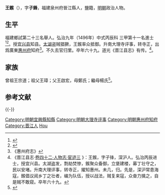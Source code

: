 {{明清人物信息框
| 姓名 = 王鍭
| 原名 =
| 圖片名稱= 
| 圖片大小 =
| 圖片說明 = 
| 最高職務 = 廣東惠州府知府
| 國家 = 大明 
| 爵位 =
| 籍貫 = 福建泉州府晉江縣
| 族裔 = 
| 字號 = 字子鋒
| 諡號 =
| 出生日期 = 生年不詳
| 出生地點 = <!---福建泉州府晉江縣--->
| 逝世日期 = 卒年不詳 
| 逝世地點 =
| 墓葬 =
| 配偶 = 
| 親屬 = 
| 出身 =
* 弘治九年丙辰科同進士出身
| 經歷 =
| 著作 =  
}}
'''王鍭'''（{{bd|？||？|catIdx=}}），字'''子鋒'''，福建泉州府晉江縣人，鹽籍，[[明朝|明朝]]政治人物。

== 生平 ==
福建鄉試第二十三名舉人。弘治九年（1496年）中式丙辰科<!---會試第二十八名--->三甲第十一名進士<ref>{{Cite book|title=《[[皇明贡举考|皇明贡举考]]》卷五|last=（明）[[张朝瑞|张朝瑞]]|first=|publisher=《续修四库全书》史部第828册|year=|isbn=|location=|pages=}}</ref><ref>{{Cite book|title=贡举志五种 上|last=鲁小俊，江俊伟著|first=|publisher=武汉：武汉大学出版社|year=2009|isbn=978-7-307-07043-1|location=|pages=}}</ref>。授[[宜兴县|宜兴县]]知县。[[太湖|太湖]]盗贼猖獗，王鍭率众抵御。升南大理寺评事，转寺正，出爲廣東[[惠州府|惠州府]]知府<ref>《惠州府志》</ref>。不久去官归里。卒年六十九。道光《晋江县志》有传。<ref>《晋江县志·[http://www.fjsq.gov.cn/ShowText.asp?ToBook=6043&index=49& 卷四十二·人物志·宦迹三] {{Wayback|url=http://www.fjsq.gov.cn/ShowText.asp?ToBook=6043&index=49& |date=20160304103622 }}》：王鍭，字子锋，深沪人。弘治丙辰进士，授宜兴县。太湖盗发，剽劫焚惨，鍭聚众备御，立堡建楼，募丁壮守之，民以安堵。升南大理评事，转寺正，擢知惠州。未几，归。先是，深沪常患海寇，鍭倡议阅乡丁之壮者，编为队伍，授以战法，贼复来寇，众奋力擒之，自是贼不敢窥。卒年六十九。</ref>。

== 家族 ==
曾祖王宗道；祖父王璋；父王啟宏，母鄭氏；繼母楊氏<ref>{{Cite book|title=天一阁藏明代科举录选刊 登科录 点校本|last=龚延明主编|first=|publisher=宁波出版社|year=2016|isbn=978-7-5526-2320-8|location=宁波|pages=|quote=《明代登科錄彙編》之《弘治九年進士登科錄》}}</ref>。

==参考文献==
{{reflist}}

{{-}}
{{start box}}
{{s-off}}
{{succession box|[[張偉_(弘治進士)|張偉]]|[[孫燧|孫燧]]|[[南直隶|南直隶]][[常州府|常州府]][[宜興縣|宜興縣]]知縣|弘治十四年（1501年）}}
{{succession box|[[梅吉|梅吉]]|[[陳祥_(弘治進士)|陳祥]]|[[廣東承宣佈政使司|廣東]][[惠州府|惠州府]][[知府|知府]]|<small>正德年间（1506～1521年）上任</small>}}
{{end box}}
{{弘治九年丙辰科殿試金榜}}

{{DEFAULTSORT:Wang王}}
[[Category:明朝宜興縣知縣|Category:明朝宜興縣知縣]]
[[Category:明朝大理寺评事|Category:明朝大理寺评事]]
[[Category:明朝惠州府知府|Category:明朝惠州府知府]]
[[Category:晋江人|Category:晋江人]]
[[Category:王姓|Hou]]